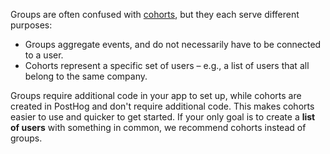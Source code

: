 Groups are often confused with [cohorts](/docs/data/cohorts), but they each serve different purposes:

- Groups aggregate events, and do not necessarily have to be connected to a user.
- Cohorts represent a specific set of users – e.g., a list of users that all belong to the same company.

Groups require additional code in your app to set up, while cohorts are created in PostHog and don't require additional code. This makes cohorts easier to use and quicker to get started. If your only goal is to create a **list of users** with something in common, we recommend cohorts instead of groups.

